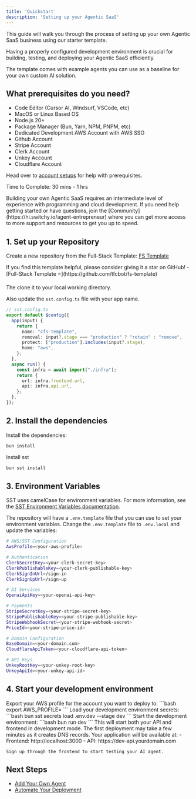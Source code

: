 ```yaml
---
title: 'Quickstart'
description: 'Setting up your Agentic SaaS'
---
```


This guide will walk you through the process of setting up your own Agentic SaaS business using our starter template.

Having a properly configured development environment is crucial for building, testing, and deploying your Agentic SaaS efficiently.

The template comes with example agents you can use as a baseline for your own custom AI solution.

## What prerequisites do you need? 

- Code Editor (Cursor AI, Windsurf, VSCode, etc)
- MacOS or Linux Based OS
- Node.js 20+
- Package Manager (Bun, Yarn, NPM, PNPM, etc)
- Dedicated Development AWS Account with AWS SSO
- Github Account
- Stripe Account 
- Clerk Account 
- Unkey Account 
- Cloudflare Account

Head over to [account setups](/starter-template/guides/account-setups) for help with prerequisites.

Time to Complete: 30 mins - 1 hrs


<Note>
  Building your own Agentic SaaS requires an intermediate level of experience with programming and cloud development. 
  If you need help getting started or have questions, join the [Community](https://hi.switchy.io/agent-entrepreneur) where you can get more access to more support and resources to get you up to speed.
</Note>



## 1. Set up your Repository

Create a new repository from the Full-Stack Template: [FS Template](https://github.com/new?template_name=fs-template&template_owner=tfcbot)

<Note>
  If you find this template helpful, please consider giving it a star on GitHub!
  - [Full-Stack Template ⭐](https://github.com/tfcbot/fs-template)
</Note>


The clone it to your local working directory. 

Also update the `sst.config.ts` file with your app name. 

```typescript
// sst.config.ts
export default $config({
  app(input) {
    return {
      name: "cfs-template",
      removal: input?.stage === "production" ? "retain" : "remove",
      protect: ["production"].includes(input?.stage),
      home: "aws",
    };
  },
  async run() {
    const infra = await import("./infra");
    return {
      url: infra.frontend.url,
      api: infra.api.url,
    };
  },
});

```


## 2. Install the dependencies 
Install the dependencies:

```bash
bun install
```

Install sst 

```bash 
bun sst install
```

## 3. Environment Variables

SST uses camelCase for environment variables. For more information, see the [SST Environment Variables documentation](https://sst.dev/docs/environment-variables/#secrets).

The repository will have a `.env.template` file that you can use to set your environment variables. Change the `.env.template` file to `.env.local` and update the variables:

```bash
# AWS/SST Configuration
AwsProfile=<your-aws-profile>

# Authentication
ClerkSecretKey=<your-clerk-secret-key>
ClerkPublishableKey=<your-clerk-publishable-key>
ClerkSignInUrl=/sign-in
ClerkSignUpUrl=/sign-up

# AI Services
OpenaiApiKey=<your-openai-api-key>

# Payments
StripeSecretKey=<your-stripe-secret-key>
StripePublishableKey=<your-stripe-publishable-key>
StripeWebhookSecret=<your-stripe-webhook-secret>
PriceId=<your-stripe-price-id>

# Domain Configuration
BaseDomain=<your-domain.com>
CloudflareApiToken=<your-cloudflare-api-token>

# API Keys
UnkeyRootKey=<your-unkey-root-key>
UnkeyApiId=<your-unkey-api-id>
```




## 4. Start your development environment

<Steps>
  <Step title="Set AWS Profile">
    Export your AWS profile for the account you want to deploy to:
    ```bash
    export AWS_PROFILE=<your-aws-profile>
    ```
  </Step>

  <Step title="Load Environment Secrets">
    Load your development environment secrets:
    ```bash
    bun sst secrets load .env.dev --stage dev
    ```
  </Step>

  <Step title="Start Development Environment">
    Start the development environment:
    ```bash
    bun run dev
    ```
    This will start both your API and frontend in development mode. The first deployment may take a few minutes as it creates DNS records.
  </Step>

  <Step title="Access Your Application">
    Your application will be available at:
    - Frontend: http://localhost:3000
    - API: https://dev-api.yourdomain.com

    Sign up through the frontend to start testing your AI agent.
  </Step>
</Steps>

## Next Steps

- [Add Your Own Agent](/starter-template/guides/adding-agents)
- [Automate Your Deployment](/starter-template/guides/automate-deployments)
